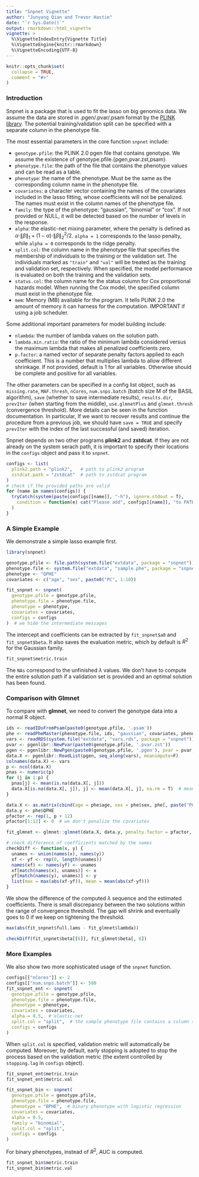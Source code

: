 ```yaml
---
title: "Snpnet Vignette"
author: "Junyang Qian and Trevor Hastie"
date: "`r Sys.Date()`"
output: rmarkdown::html_vignette
vignette: >
  %\VignetteIndexEntry{Vignette Title}
  %\VignetteEngine{knitr::rmarkdown}
  %\VignetteEncoding{UTF-8}
---
```


```r
knitr::opts_chunk$set(
  collapse = TRUE,
  comment = "#>"
)
```

### Introduction

Snpnet is a package that is used to fit the lasso on big genomics data. We assume the data are stored in .pgen/.pvar/.psam format by the [PLINK library](https://www.cog-genomics.org/plink/2.0/formats#pgen). The potential training/validation split can be specified with a separate column in the phenotype file.

The most essential parameters in the core function `snpnet` include:

- `genotype.pfile`: the PLINK 2.0 pgen file that contains genotype. We assume the existence of genotype.pfile.{pgen,pvar.zst,psam}.
- `phenotype.file`: the path of the file that contains the phenotype values and can be read as a table.
- `phenotype`: the name of the phenotype. Must be the same as the corresponding column name in the phenotype file.
- `covariates`: a character vector containing the names of the covariates included in the lasso fitting, whose coefficients will not be penalized. The names must exist in the column names of the phenotype file.
- `family`: the type of the phenotype: "gaussian", "binomial" or "cox". If not provided or NULL, it will be detected based on the number of levels in the response.
- `alpha`: the elastic-net mixing parameter, where the penalty is defined as $\alpha \cdot \|\beta\|_1 + (1-\alpha) \cdot \|\beta\|_2^2/2$. `alpha = 1` corresponds to the lasso penalty, while `alpha = 0` corresponds to the ridge penalty.
- `split.col`: the column name in the phenotype file that specifies the membership of individuals to the training or the validation set. The individuals marked as `"train"` and `"val"` will be treated as the training and validation set, respectively. When specified, the model performance is evaluated on both the training and the validation sets.
- `status.col`: the column name for the status column for Cox proportional hazards model. When running the Cox model, the specified column must exist in the phenotype file.
- `mem`: Memory (MB) available for the program. It tells PLINK 2.0 the amount of memory it can harness for the computation. IMPORTANT if using a job scheduler.

Some additional important parameters for model building include:

- `nlambda`: the number of lambda values on the solution path.
- `lambda.min.ratio`: the ratio of the minimum lambda considered versus the maximum lambda that makes all penalized coefficients zero.
- `p.factor`: a named vector of separate penalty factors applied to each coefficient. This is a number that multiplies lambda to allow different shrinkage. If not provided, default is 1 for all variables. Otherwise should be complete and positive for all variables.

The other parameters can be specified in a config list object, such as `missing.rate`, `MAF.thresh`, `nCores`, `num.snps.batch` (batch size M of the BASIL algorithm), `save` (whether to save intermediate results), `results.dir`, `prevIter` (when starting from the middle), `use.glmnetPlus` and `glmnet.thresh` (convergence threshold). More details can be seen in the function documentation. In particular, If we want to recover results and continue the procedure from a previous job, we should have `save = TRUE` and specify `prevIter` with the index of the last successful (and saved) iteration.

Snpnet depends on two other programs **plink2** and **zstdcat**. If they are not already on the system serach path, it is important to specify their locations in the `configs` object and pass it to `snpnet`.

```r
configs <- list(
  plink2.path = "plink2",   # path to plink2 program
  zstdcat.path = "zstdcat"  # path to zstdcat program
)
# check if the provided paths are valid
for (name in names(configs)) {
  tryCatch(system(paste(configs[[name]], "-h"), ignore.stdout = T),
    condition = function(e) cat("Please add", configs[[name]], "to PATH, or modify the path in the configs list.")
  )
}
```

### A Simple Example

We demonstrate a simple lasso example first.

```r
library(snpnet)
```

```r
genotype.pfile <- file.path(system.file("extdata", package = "snpnet"), "sample")
phenotype.file <- system.file("extdata", "sample.phe", package = "snpnet")
phenotype <- "QPHE"
covariates <- c("age", "sex", paste0("PC", 1:10))

fit_snpnet <- snpnet(  
  genotype.pfile = genotype.pfile,
  phenotype.file = phenotype.file,
  phenotype = phenotype,
  covariates = covariates,
  configs = configs
)  # we hide the intermediate messages
```

The intercept and coefficients can be extracted by `fit_snpnet$a0` and `fit_snpnet$beta`. It also saves the evaluation metric, which by default is $R^2$ for the Gaussian family.

```r
fit_snpnet$metric.train
```

The `NAs` correspond to the unfinished $\lambda$ values. We don't have to compute the entire solution path if a validation set is provided and an optimal solution has been found.

### Comparison with Glmnet

To compare with **glmnet**, we need to convert the genotype data into a normal R object.

```r
ids <- readIDsFromPsam(paste0(genotype.pfile, '.psam'))
phe <- readPheMaster(phenotype.file, ids, "gaussian", covariates, phenotype, NULL, NULL)
vars <- readRDS(system.file("extdata", "vars.rds", package = "snpnet"))
pvar <- pgenlibr::NewPvar(paste0(genotype.pfile, '.pvar.zst'))
pgen <- pgenlibr::NewPgen(paste0(genotype.pfile, '.pgen'), pvar = pvar, sample_subset = NULL)
data.X <- pgenlibr::ReadList(pgen, seq_along(vars), meanimpute=F)
colnames(data.X) <- vars
p <- ncol(data.X)
pnas <- numeric(p)
for (j in 1:p) {
  pnas[j] <- mean(is.na(data.X[, j]))
  data.X[is.na(data.X[, j]), j] <- mean(data.X[, j], na.rm = T)  # mean imputation
}
```

```r
data.X <- as.matrix(cbind(age = phe$age, sex = phe$sex, phe[, paste("PC", 1:10, sep = "")], data.X))
data.y <- phe$QPHE
pfactor <- rep(1, p + 12)
pfactor[1:12] <- 0  # we don't penalize the covariates

fit_glmnet <- glmnet::glmnet(data.X, data.y, penalty.factor = pfactor, standardize = F)
```

```r
# check difference of coefficients matched by the names
checkDiff <- function(x, y) {
  unames <- union(names(x), names(y))
  xf <- yf <- rep(0, length(unames))
  names(xf) <- names(yf) <- unames
  xf[match(names(x), unames)] <- x
  yf[match(names(y), unames)] <- y
  list(max = max(abs(xf-yf)), mean = mean(abs(xf-yf)))
}
```

We show the difference of the computed $\lambda$ sequence and the estimated coefficients. There is small discrepancy between the two solutions within the range of convergence threshold. The gap will shrink and eventually goes to 0 if we keep on tightening the threshold.

```r
max(abs(fit_snpnet$full.lams - fit_glmnet$lambda))
```

```r
checkDiff(fit_snpnet$beta[[6]], fit_glmnet$beta[, 6])
```

### More Examples

We also show two more sophisticated usage of the `snpnet` function.
```r
configs[["nCores"]] <- 2
configs[["num.snps.batch"]] <- 500
fit_snpnet_ent <- snpnet(
  genotype.pfile = genotype.pfile,
  phenotype.file = phenotype.file,
  phenotype = phenotype,
  covariates = covariates,
  alpha = 0.5,  # elastic-net
  split.col = "split",  # the sample phenotype file contains a column specifying the training/validation subsets
  configs = configs
)
```

When `split.col` is specified, validation metric will automatically be computed. Moreover, by default, early stopping is adopted to stop the process based on the validation metric (the extent controlled by `stopping.lag` in `configs` object).

```r
fit_snpnet_ent$metric.train
fit_snpnet_ent$metric.val
```

```r
fit_snpnet_bin <- snpnet(
  genotype.pfile = genotype.pfile,
  phenotype.file = phenotype.file,
  phenotype = "BPHE",  # binary phenotype with logistic regression
  covariates = covariates,
  alpha = 0.5,
  family = "binomial",
  split.col = "split",
  configs = configs
)
```

For binary phenotypes, instead of $R^2$, AUC is computed.

```r
fit_snpnet_bin$metric.train
fit_snpnet_bin$metric.val
```
